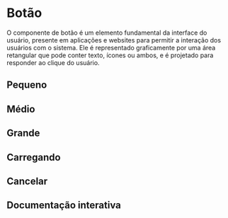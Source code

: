 

<Meta of={Story}/>

# Botão
O componente de botão é um elemento fundamental da interface do usuário, presente em aplicações e websites para permitir a interação dos usuários com o sistema. Ele é representado graficamente por uma área retangular que pode conter texto, ícones ou ambos, e é projetado para responder ao clique do usuário.

## Pequeno
<Canvas of={Story.Small}/>

## Médio
<Canvas of={Story.Medium}/>
 
## Grande
<Canvas of={Story.Large}/>

## Carregando
<Canvas of={Story.Loading}/>

## Cancelar
<Canvas of={Story.Canceled}/>

## Documentação interativa
<Primary/>
<Controls/>
